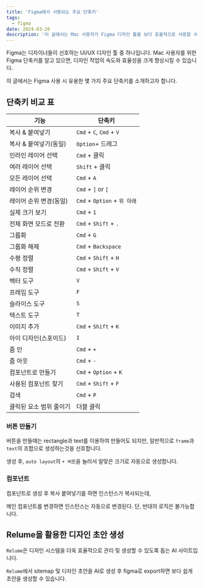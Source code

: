 ```yaml
---
title: 'Figma에서 사용되는 주요 단축키'
tags:
  - figma
date: 2024-03-26
description: '이 글에서는 Mac 사용자가 Figma 디자인 툴을 보다 효율적으로 사용할 수 있도록 도와주는 주요 단축키들에 대해 소개하고자 합니다.'
---
```


Figma는 디자이너들이 선호하는 UI/UX 디자인 툴 중 하나입니다. Mac 사용자를 위한 Figma 단축키를 알고 있으면, 디자인 작업의 속도와 효율성을 크게 향상시킬 수 있습니다.

이 글에서는 Figma 사용 시 유용한 몇 가지 주요 단축키를 소개하고자 합니다.

## 단축키 비교 표

| 기능                    | 단축키                       |
| ----------------------- | ---------------------------- |
| 복사 & 붙여넣기         | `Cmd` + `C`, `Cmd` + `V`     |
| 복사 & 붙여넣기(동일)   | `Option`+ 드레그             |
| 인라인 레이어 선택      | `Cmd` + 클릭                 |
| 여러 레이어 선택        | `Shift` + 클릭               |
| 모든 레이어 선택        | `Cmd` + `A`                  |
| 레이어 순위 변경        | `Cmd` + `]` or `[`           |
| 레이어 순위 변경(동일)  | `Cmd` + `Option` + `위 아래` |
| 실제 크기 보기          | `Cmd` + `1`                  |
| 전체 화면 모드로 전환   | `Cmd` + `Shift` + `.`        |
| 그룹화                  | `Cmd` + `G`                  |
| 그룹화 해제             | `Cmd` + `Backspace`          |
| 수평 정렬               | `Cmd` + `Shift` + `H`        |
| 수직 정렬               | `Cmd` + `Shift` + `V`        |
| 벡터 도구               | `V`                          |
| 프레임 도구             | `F`                          |
| 슬라이스 도구           | `S`                          |
| 텍스트 도구             | `T`                          |
| 이미지 추가             | `Cmd` + `Shift` + `K`        |
| 아이 디자인(스포이드)   | `I`                          |
| 줌 인                   | `Cmd` + `+`                  |
| 줌 아웃                 | `Cmd` + `-`                  |
| 컴포넌트로 만들기         | `Cmd` + `Option` + `K`          |
| 사용된 컴포넌트 찾기    | `Cmd` + `Shift` + `F`        |
| 검색                    | `Cmd` + `P`                  |
| 클릭된 요소 범위 줄이기 | 더블 클릭                    |

### 버튼 만들기

버튼을 만들때는 rectangle과 text를 이용하여 만들어도 되지만, 일반적으로 `frame`과 `text`의 조합으로 생성하는것을 선호합니다.

생성 후, `auto layout`의 `+ 버튼`을 눌러서 알맞은 크기로 자동으로 생성합니다.

### 컴포넌트

컴포넌트로 생성 후 복사 붙여넣기를 하면 인스턴스가 복사되는데, 

메인 컴포넌트를 변경하면 인스턴스는 자동으로 변경된다. 단, 반대의 로직은 불가능합니다.

## Relume을 활용한 디자인 초안 생성

`Relume`은 디자인 시스템을 더욱 효율적으로 관리 및 생성할 수 있도록 돕는 AI 사이트입니다.

`Relume`에서 sitemap 및 디자인 초안을 AI로 생성 후 figma로 export하면 보다 쉽게 초안을 생성할 수 있습니다.